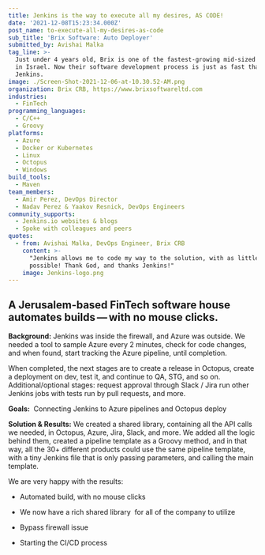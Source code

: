 ```yaml
---
title: Jenkins is the way to execute all my desires, AS CODE!
date: '2021-12-08T15:23:34.000Z'
post_name: to-execute-all-my-desires-as-code
sub_title: 'Brix Software: Auto Deployer'
submitted_by: Avishai Malka
tag_line: >-
  Just under 4 years old, Brix is one of the fastest-growing mid-sized companies
  in Israel. Now their software development process is just as fast thanks to
  Jenkins.
image: ./Screen-Shot-2021-12-06-at-10.30.52-AM.png
organization: Brix CRB, https://www.brixsoftwareltd.com
industries:
  - FinTech
programming_languages:
  - C/C++
  - Groovy
platforms:
  - Azure
  - Docker or Kubernetes
  - Linux
  - Octopus
  - Windows
build_tools:
  - Maven
team_members:
  - Amir Perez, DevOps Director
  - Nadav Perez & Yaakov Resnick, DevOps Engineers
community_supports:
  - Jenkins.io websites & blogs
  - Spoke with colleagues and peers
quotes:
  - from: Avishai Malka, DevOps Engineer, Brix CRB
    content: >-
      "Jenkins allows me to code my way to the solution, with as little UI as
      possible! Thank God, and thanks Jenkins!"
    image: Jenkins-logo.png
---
```

## A Jerusalem-based FinTech software house automates builds — with no mouse clicks.

**Background:** Jenkins was inside the firewall, and Azure was outside. We needed a tool to sample Azure every 2 minutes, check for code changes, and when found, start tracking the Azure pipeline, until completion.

When completed, the next stages are to create a release in Octopus, create a deployment on dev, test it, and continue to QA, STG, and so on. Additional/optional stages: request approval through Slack / Jira run other Jenkins jobs with tests run by pull requests, and more.

<Testimonal idx="0" />

**Goals:**  Connecting Jenkins to Azure pipelines and Octopus deploy

**Solution & Results:** We created a shared library, containing all the API calls we needed, in Octopus, Azure, Jira, Slack, and more. We added all the logic behind them, created a pipeline template as a Groovy method, and in that way, all the 30+ different products could use the same pipeline template, with a tiny Jenkins file that is only passing parameters, and calling the main template.

We are very happy with the results:

-   Automated build, with no mouse clicks

-   We now have a rich shared library  for all of the company to utilize

-   Bypass firewall issue

-   Starting the CI/CD process
